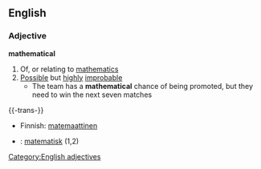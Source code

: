 ==English==
===Adjective===
'''mathematical'''
#Of, or relating to [[mathematics]]
#[[Possible]] but [[highly]] [[improbable]]
#* The team has a '''mathematical''' chance of being promoted, but they need to win the next seven matches
[[Category:English adjectives]]

{{-trans-}}
*Finnish: [[matemaattinen]]
*{{sv}}: [[matematisk]] (1,2)